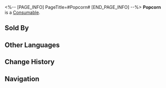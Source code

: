 <%-- [PAGE_INFO]
PageTitle=#Popcorn#
[END_PAGE_INFO] --%>
{{Item Infobox
|id          = 408415
|image       = Item Popcorn.png
|type        = Consumable
|invCategory = Consumables
|rarity      = 2
|effect      = Upon use, increases all allies' Break Effect by 30% for the next battle.
|description = Under extreme temperature and pressure, the protein rice expands to an unprecedented level and then explodes with a "bang." Fluffy and tasty, this snack tastes perfect paired with any entertainment.
|source1     = [[Popcorn Food Truck]]
}}
{{Description|''"Not a healthy food, but health is worthless in the face of pleasure."''}}
'''Popcorn''' is a [[Consumable]].

==Sold By==
{{Shop Availability}}

==Other Languages==
{{Other Languages
|en   = Popcorn
|zhs  = 爆米花
|zht  = 爆米花
|ja   = ポップコーン
|ko   = 팝콘
|es   = Palomitas
|fr   = Pop-corn
|ru   = Попкорн
|th   = Popcorn
|vi   = Bỏng Ngô
|de   = Popcorn
|id   = Popcorn
|pt   = Pipoca
}}

==Change History==
{{Change History|2.0}}

==Navigation==
{{Consumable Navbox}}